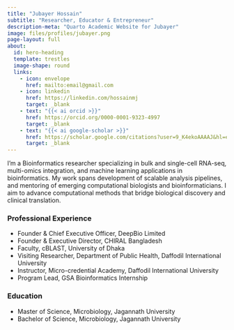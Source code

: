 ```yaml
---
title: "Jubayer Hossain"
subtitle: "Researcher, Educator & Entrepreneur"
description-meta: "Quarto Academic Website for Jubayer"
image: files/profiles/jubayer.png
page-layout: full
about:
  id: hero-heading
  template: trestles
  image-shape: round
  links:
    - icon: envelope
      href: mailto:email@gmail.com    
    - icon: linkedin
      href: https://linkedin.com/hossainmj
      target: _blank
    - text: "{{< ai orcid >}}"
      href: https://orcid.org/0000-0001-9323-4997
      target: _blank
    - text: "{{< ai google-scholar >}}"
      href: https://scholar.google.com/citations?user=9_K4ekoAAAAJ&hl=en&authuser=5
      target: _blank
---
```


::: {#hero-heading}

I'm a Bioinformatics researcher specializing in bulk and single-cell RNA-seq, multi-omics integration, and machine learning applications in bioinformatics. My work spans development of scalable analysis pipelines, and mentoring of emerging computational biologists and bioinformaticians. I aim to advance computational methods that bridge biological discovery and clinical translation.

### Professional Experience

- Founder & Chief Executive Officer, DeepBio Limited
- Founder & Executive Director, CHIRAL Bangladesh
- Faculty, cBLAST, University of Dhaka
- Visiting Researcher, Department of Public Health, Daffodil International University
- Instructor, Micro-credential Academy, Daffodil International University
- Program Lead, GSA Bioinformatics Internship


### Education

- Master of Science, Microbiology, Jagannath University
- Bachelor of Science, Microbiology, Jagannath University

:::

